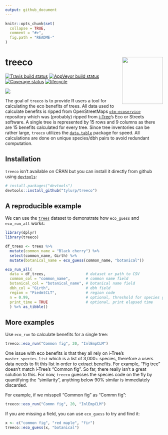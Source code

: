 ```yaml
---
output: github_document
---
```


<!-- README.md is generated from README.Rmd. Please edit that file -->

```r
knitr::opts_chunk$set(
  collapse = TRUE,
  comment = "#>",
  fig.path = "README-"
)
```

# treeco <img src="man/figures/logo.png" align="right" width=130 height=150/>

[![Travis build status](https://travis-ci.org/tyluRp/treeco.svg?branch=master)](https://travis-ci.org/tyluRp/treeco)
[![AppVeyor build status](https://ci.appveyor.com/api/projects/status/github/tyluRp/treeco?branch=master&svg=true)](https://ci.appveyor.com/project/tyluRp/treeco)
[![Coverage status](https://codecov.io/gh/tyluRp/treeco/branch/master/graph/badge.svg)](https://codecov.io/github/tyluRp/treeco?branch=master)
[![lifecycle](https://img.shields.io/badge/lifecycle-experimental-orange.svg)](https://www.tidyverse.org/lifecycle/#experimental)

<img src="man/figures/co2_plot.png" align="center"/>

The goal of `treeco` is to provide R users a tool for calculating the eco benefits of trees. All data used to calculate benefits is ripped from OpenStreetMaps [`otm-ecoservice`](https://github.com/OpenTreeMap/otm-ecoservice) repository which was (probably) ripped from [i-Tree](https://www.itreetools.org/)'s Eco or Streets software. A single tree is represented by 15 rows and 9 columns as there are 15 benefits calculated for every tree. Since tree inventories can be rather large, `treeco` utilizes the [`data.table`](https://github.com/Rdatatable/data.table) package for speed. All calculations are done on unique species/dbh pairs to avoid redundant computation. 

## Installation

`treeco` isn't available on CRAN but you can install it directly from github using [`devtools`](https://github.com/r-lib/devtools):

```r
# install.packages("devtools")
devtools::install_github("tylurp/treeco")
```

## A reproducible example

We can use the [`trees`](https://stat.ethz.ch/R-manual/R-patched/library/datasets/html/trees.html) dataset to demonstrate how `eco_guess` and `eco_run_all` works:

```r
library(dplyr)
library(treeco)

df_trees <- trees %>% 
  mutate(common_name = "Black cherry") %>% 
  select(common_name, Girth) %>% 
  mutate(botanical_name = eco_guess(common_name, "botanical"))

eco_run_all(
  data = df_trees,                  # dataset or path to CSV
  common_col = "common_name",       # common name field
  botanical_col = "botanical_name", # botanical name field
  dbh_col = "Girth",                # dbh field
  region = "PiedmtCLT",             # region code
  n = 0.99,                         # optional, threshold for species guessing
  print_time = TRUE                 # optional, print elapsed time
  ) %>% as_tibble()
```

## More examples

Use `eco_run` to calculate benefits for a single tree:

```r
treeco::eco_run("Common fig", 20, "InlEmpCLM")
```

One issue with eco benefits is that they all rely on i-Tree's `master_species_list` which is a list of 3,000+ species, therefore a users data needs to fit this list in order to extract benefits. For example, "Fig tree" doesn't match i-Tree's "Common fig". So far, there really isn't a great solution to this. For now, `treeco` guesses the species code on the fly by quantifying the "similarity", anything below 90% similar is immediately discarded.

For example, if we misspell "Common fig" as "Commn fig":

```r
treeco::eco_run("Commn fig", 20, "InlEmpCLM")
```

If you are missing a field, you can use `eco_guess` to try and find it:

```r
x <- c("common fig", "red maple", "fir")
treeco::eco_guess(x, "botanical")
```
